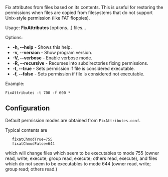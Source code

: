 Fix attributes from files based on its contents. This is useful for restoring the permissions when files are copied from filesystems that do not support Unix-style permission (like FAT floppies).

Usage: '''FixAttributes''' [options...] files...

Options:
* '''-h, --help''' - Shows this help.
* '''-v, --version''' - Show program version.
* '''-V, --verbose''' - Enable verbose mode.
* '''-R, --recursive''' - Recurses into subdirectories fixing permissions.
* '''-t, --true''' ''<entry>'' - Sets permission <entry> if file is considered executable.
* '''-f, --false''' ''<entry>'' - Sets permission <entry> if file is considered not executable.

Example:
 FixAttributes -t 700 -f 600 *

== Configuration ==
Default permission modes are obtained from <code>FixAttributes.conf</code>.

Typical contents are

    fixatChmodTrue=755 
    fixatChmodFalse=644 

which will change files which seem to be executables to mode 755 (owner read, write, execute; group read, execute; others read, execute),
and files which do not seem to be executables to mode 644 (owner read, write; group read; others read.)

{{Scripts}}
